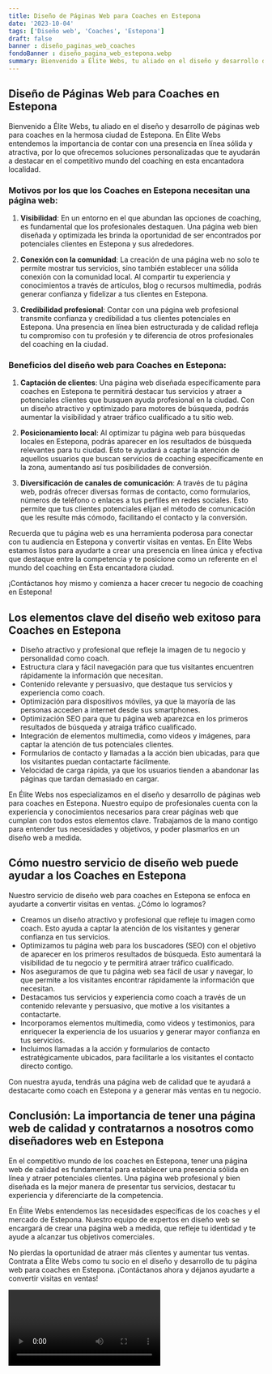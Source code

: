 ```yaml
---
title: Diseño de Páginas Web para Coaches en Estepona
date: '2023-10-04'
tags: ['Diseño web', 'Coaches', 'Estepona']
draft: false
banner : diseño_paginas_web_coaches
fondoBanner : diseño_pagina_web_estepona.webp
summary: Bienvenido a Élite Webs, tu aliado en el diseño y desarrollo de páginas web para coaches en la hermosa ciudad de Estepona. En Élite Webs entendemos la importancia de contar con una presencia en línea sólida y atractiva, por lo que ofrecemos soluciones personalizadas que te ayudarán a destacar en el competitivo mundo del coaching en esta encantadora localidad.
---
```


## Diseño de Páginas Web para Coaches en Estepona

Bienvenido a Élite Webs, tu aliado en el diseño y desarrollo de páginas web para coaches en la hermosa ciudad de Estepona. En Élite Webs entendemos la importancia de contar con una presencia en línea sólida y atractiva, por lo que ofrecemos soluciones personalizadas que te ayudarán a destacar en el competitivo mundo del coaching en esta encantadora localidad.

### Motivos por los que los Coaches en Estepona necesitan una página web:

1. **Visibilidad**: En un entorno en el que abundan las opciones de coaching, es fundamental que los profesionales destaquen. Una página web bien diseñada y optimizada les brinda la oportunidad de ser encontrados por potenciales clientes en Estepona y sus alrededores.

2. **Conexión con la comunidad**: La creación de una página web no solo te permite mostrar tus servicios, sino también establecer una sólida conexión con la comunidad local. Al compartir tu experiencia y conocimientos a través de artículos, blog o recursos multimedia, podrás generar confianza y fidelizar a tus clientes en Estepona.

3. **Credibilidad profesional**: Contar con una página web profesional transmite confianza y credibilidad a tus clientes potenciales en Estepona. Una presencia en línea bien estructurada y de calidad refleja tu compromiso con tu profesión y te diferencia de otros profesionales del coaching en la ciudad.

### Beneficios del diseño web para Coaches en Estepona:

1. **Captación de clientes**: Una página web diseñada específicamente para coaches en Estepona te permitirá destacar tus servicios y atraer a potenciales clientes que busquen ayuda profesional en la ciudad. Con un diseño atractivo y optimizado para motores de búsqueda, podrás aumentar la visibilidad y atraer tráfico cualificado a tu sitio web.

2. **Posicionamiento local**: Al optimizar tu página web para búsquedas locales en Estepona, podrás aparecer en los resultados de búsqueda relevantes para tu ciudad. Esto te ayudará a captar la atención de aquellos usuarios que buscan servicios de coaching específicamente en la zona, aumentando así tus posibilidades de conversión.

3. **Diversificación de canales de comunicación**: A través de tu página web, podrás ofrecer diversas formas de contacto, como formularios, números de teléfono o enlaces a tus perfiles en redes sociales. Esto permite que tus clientes potenciales elijan el método de comunicación que les resulte más cómodo, facilitando el contacto y la conversión.

Recuerda que tu página web es una herramienta poderosa para conectar con tu audiencia en Estepona y convertir visitas en ventas. En Élite Webs estamos listos para ayudarte a crear una presencia en línea única y efectiva que destaque entre la competencia y te posicione como un referente en el mundo del coaching en Esta encantadora ciudad.

¡Contáctanos hoy mismo y comienza a hacer crecer tu negocio de coaching en Estepona!

<GifSeo />

<Cta />

## Los elementos clave del diseño web exitoso para Coaches en Estepona

- Diseño atractivo y profesional que refleje la imagen de tu negocio y personalidad como coach.
- Estructura clara y fácil navegación para que tus visitantes encuentren rápidamente la información que necesitan.
- Contenido relevante y persuasivo, que destaque tus servicios y experiencia como coach.
- Optimización para dispositivos móviles, ya que la mayoría de las personas acceden a internet desde sus smartphones.
- Optimización SEO para que tu página web aparezca en los primeros resultados de búsqueda y atraiga tráfico cualificado.
- Integración de elementos multimedia, como videos y imágenes, para captar la atención de tus potenciales clientes.
- Formularios de contacto y llamadas a la acción bien ubicadas, para que los visitantes puedan contactarte fácilmente.
- Velocidad de carga rápida, ya que los usuarios tienden a abandonar las páginas que tardan demasiado en cargar.

En Élite Webs nos especializamos en el diseño y desarrollo de páginas web para coaches en Estepona. Nuestro equipo de profesionales cuenta con la experiencia y conocimientos necesarios para crear páginas web que cumplan con todos estos elementos clave. Trabajamos de la mano contigo para entender tus necesidades y objetivos, y poder plasmarlos en un diseño web a medida.

## Cómo nuestro servicio de diseño web puede ayudar a los Coaches en Estepona

Nuestro servicio de diseño web para coaches en Estepona se enfoca en ayudarte a convertir visitas en ventas. ¿Cómo lo logramos?

- Creamos un diseño atractivo y profesional que refleje tu imagen como coach. Esto ayuda a captar la atención de los visitantes y generar confianza en tus servicios.
- Optimizamos tu página web para los buscadores (SEO) con el objetivo de aparecer en los primeros resultados de búsqueda. Esto aumentará la visibilidad de tu negocio y te permitirá atraer tráfico cualificado.
- Nos aseguramos de que tu página web sea fácil de usar y navegar, lo que permite a los visitantes encontrar rápidamente la información que necesitan.
- Destacamos tus servicios y experiencia como coach a través de un contenido relevante y persuasivo, que motive a los visitantes a contactarte.
- Incorporamos elementos multimedia, como videos y testimonios, para enriquecer la experiencia de los usuarios y generar mayor confianza en tus servicios.
- Incluimos llamadas a la acción y formularios de contacto estratégicamente ubicados, para facilitarle a los visitantes el contacto directo contigo.

Con nuestra ayuda, tendrás una página web de calidad que te ayudará a destacarte como coach en Estepona y a generar más ventas en tu negocio.

## Conclusión: La importancia de tener una página web de calidad y contratarnos a nosotros como diseñadores web en Estepona

En el competitivo mundo de los coaches en Estepona, tener una página web de calidad es fundamental para establecer una presencia sólida en línea y atraer potenciales clientes. Una página web profesional y bien diseñada es la mejor manera de presentar tus servicios, destacar tu experiencia y diferenciarte de la competencia.

En Élite Webs entendemos las necesidades específicas de los coaches y el mercado de Estepona. Nuestro equipo de expertos en diseño web se encargará de crear una página web a medida, que refleje tu identidad y te ayude a alcanzar tus objetivos comerciales.

No pierdas la oportunidad de atraer más clientes y aumentar tus ventas. Contrata a Élite Webs como tu socio en el diseño y desarrollo de tu página web para coaches en Estepona. ¡Contáctanos ahora y déjanos ayudarte a convertir visitas en ventas!

<Video />

<CtaBot job='Coaches' city='Estepona'/>

<Gmaps query='Estepona+españa+maps' />
